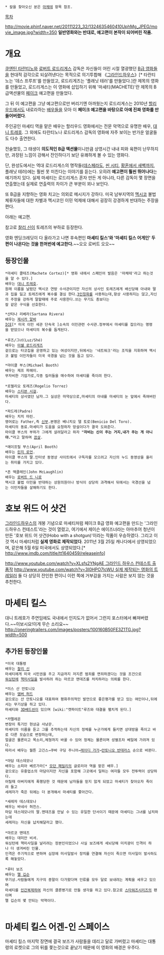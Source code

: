  * 칼을 찾아오신 분은 [[마체테]] 항목 참조.

[[목차]]

http://movie.phinf.naver.net/20111223_32/1324635460410UphMg_JPEG/movie_image.jpg?width=350
'''일반영화와는 반대로, 예고편이 본작이 되어버린 작품.'''

= 개요 =
[[쿠엔틴 타란티노]]와 [[로버트 로드리게스]] 감독은 자신들이 어린 시절 열광했던 [[B급 영화]]들을 현대적 감각으로 되살려낸다는 목적으로 의기투합해 《[[그라인드하우스]]》[* 타란티노는 '데스 프루프'를 만들었고, 로드리게즈는 '플래닛 테러'를 만들었다.]란 제목의 영화를 만들었고, 로드리게스는 이 영화에 삽입하기 위해 '마셰티(MACHETE)'란 제목의 B급액션물의 [[페이크]] 예고편을 만들었다.

그 뒤 이 예고편을 그냥 예고편으로만 버리기엔 아까웠는지 로드리게스는 2010년 [[할리우드]]에서도 내로라하는 [[배우]]들을 모아 이 '''페이크 예고편을 바탕으로 아예 진짜 영화를 만들어버렸다'''.

주인공인 마셰티 역을 맡은 배우는 할리우드 영화에서는 전문 악역으로 유명한 배우, [[대니 트레호]].
그 외에도 타란티노나 로드리게스 감독의 영화에 자주 보이는 반가운 얼굴들도 다수 출연한다.

전술했듯, 그 태생이 '''의도적인 B급 액션물'''이니만큼 상영시간 내내 피와 육편이 난무하지만, 과장된 느낌이 강해서 잔인하다기 보단 유쾌하게 볼 수 있는 영화다. 

단, 완성도에서는 역대 로드리게스의 명작들([[데스페라도]], [[씬 시티]], [[황혼에서 새벽까지]], 플래닛 테러)에는 훨씬 못 미친다는 이야기를 듣는다. 오히려 '''예고편이 훨씬 뛰어나다'''는 얘기까지 있다. 실제 마셰티는 로드리게스 혼자 만든 게 아니라, 다른 감독이 몇 장면을 연출했는데 실제로 연출력의 차이가 큰 부분이 꾀나 보인다.

또 B급을 지향하는 영화 치고는 의외로 메시지가 강하다. 미국 남부지역의 [[멕시코]] 불법체류자들에 대한 차별과 멕시코인 이민 억제에 대해서 굉장히 강경하게 반대하는 주장을 편다.  

아래는 예고편.

{{{#!html
<object id='skplayer' name='skplayer' width='480' height='412' classid='clsid:D27CDB6E-AE6D-11cf-96B8-444553540000' codebase='http://download.macromedia.com/pub/shockwave/cabs/flash/swflash.cab#version=9.0.115.00'><param name='movie' value='http://v.nate.com/v.sk/movie/0|214307147/20100813140801166801871001' /><param name='allowFullscreen' value='true' /><param name='allowScriptAccess' value='always' /><param name='wmode' value='transparent' /><embed src='http://v.nate.com/v.sk/movie/0|214307147/20100813140801166801871001' wmode='transparent' allowScriptAccess='always' allowFullscreen='true' name='skplayer' width='480' height='412' type='application/x-shockwave-flash' pluginspage='http://www.macromedia.com/go/getflashplayer' /></object>
}}}

참고로 [[찰리 신]]이 토레즈의 부하로 등장한다.

영화 엔딩크레딧이 다 올라가고 나면 후속편인 '''마셰티 킬스'와 '마셰티 킬스 어게인' 두 편이 나온다는 것을 한꺼번에 예고한다.'''~~오오 로버트 오오~~
== 등장인물 ==
 *마셰티 콜테즈(Machete Cortez)[* 영화 내에서 스페인어 발음은 '마체테'라고 하는것을 알 수 있다.]
 배우는 [[대니 트레호]].
 원래 이름을 날렸던 멕시코 연방 수사관이지만 자신의 상사인 토레즈에게 배신당해 아내와 딸과 집을 잃고 토레즈에게 복수를 결심 한다.[[3인칭화]]를 사용하는데,항상 사용하지는 않고,자신의 주장을 강하게 말할때에 주로 사용한다.쓰는 무기도 총보다는
 칼 같은 구식을 선호한다.

 *산타나 리베라(Sartana Rivera)
 배우는 [[제시카 알바]]
 [[ICE]][* 미국 이민 세관 단속국 ]소속의 이민관련 수사관.정부에서 마셰티를 잡으라는 명령을 받았으나 마셰티의 복수를 돕게된다.
 
 *루즈/그녀(Luz/Shé)
 배우는 [[미쉘 로드리게즈]]
 겉으로는 타코집을 운영하고 있는 여성이지만,뒤에서는 '네트워크'라는 조직을 지휘하며 멕시코 불법 이민자들이 미국 국경을 넘는 것을 돕고 있다.

 *마이클 부스(Michael Booth)
 배우는 제프 파헤이.
 무자비한 기업가로,각종 킬러들을 매수하여 마셰티를 죽이려 한다.
 
 *로젤리오 토레즈(Rogelio Torrez)
 배우는 [[스티븐 시걸]].
 마셰티의 상사였던 남자.그 실상은 마약상으로,마셰티의 아내를 마셰티의 눈 앞에서 죽여버린다.

 *파드레(Padre)
 배우는 치치 마린.
 영어로는 Father,즉 [[신부]].본명은 베니치오 델 토로(Benicio Del Toro).
 마셰티의 동료.마셰티가 도움을 요청하자 망설이다가 결국 도와준다.
 마이클 부스의 부하가 그에게 살려달라고 하자 '''"자비는 신이 주는 거지,내가 주는 게 아니야."'''라고 말하며 [[끔살]].

 *에이프릴 부스(April Booth)
 배우는 [[린지 로언]].
 마이클 부스의 딸.인터넷 동영상 사이트에서 구독자를 모으려고 자신의 누드 동영상을 올리는 취미를 가지고 있다.

 *존 맥클레인(John McLaughlin)
 배우는 [[로버트 드 니로]]
 맥시코 불법 이민을 반대하는 상원의원이나 방식이 상당히 과격해서 뒤에서는 국경선을 넘는 이민자들을 살해하기도 한다.
= 호보 위드 어 샷건 =
[[그라인드하우스]]의 개봉 기념으로 마셰티처럼 페이크 B급 영화 예고편을 만드는 '그라인드하우스 컨테스트'라는 것이 열렸고, 여기에서 제이슨 에이즈너라는 아마추어 청년이 만든 '호보 위드 어 샷건(Hobo with a shotgun)'이라는 작품이 우승하였다. 그리고 이것 역시 마셰티처럼 '''실제 영화로 제작되었다'''. 2011년 3월 25일 캐나다에서 상영되었으며, 같은해 5월 6일 미국에서도 상영되었다.[* http://www.imdb.com/title/tt1640459/releaseinfo]

[[http://www.youtube.com/watch?v=XLsfs2YNgAE 그라인드 하우스 컨테스트 출품작]]
[[http://www.youtube.com/watch?v=3I0HPO7lcWU 실제 제작되는 영화의 트레일러]]
둘 다 상당히 잔인한 편이니 이런 쪽에 거부감을 가지는 사람은 보지 않는 것을 추천한다.

= 마셰티 킬스 =
대니 트레호가 주연임에도 국내에서 인지도가 없어서 그런지
포스터에서 빠져버렸다.~~이보시요!이게 무슨 소리요~~
http://oneringtrailers.com/images/posters/100160B50FE3Z1TG.jpg?width=500


== 추가된 등장인물 ==
 *미국 대통령
 배우는 [[찰리 신]]
 마셰티에게 미국 시민권을 주고 지금까지 저지른 범죄를 면죄하겠다는 것을 조건으로
 [[워싱턴]]에 [[핵미사일]]을 발사하려 하는 마르코 맨데즈를 처치하라는 의뢰를 한다.

 *미스 산 안토니오
 배우는 [[앰버 허드]]
 겉으로는 산 안토니오를 대표하여 평화주의적인 발언으로 좋은평가를 받고 있는 여인이나,뒤에서는 무기상을 하고 있다.
 마셰티와 [[3D]][[배드씬]]이 있으며 [wiki:"캣파이트"루즈와 대결을 펼치게 된다.]

 *카멜레온
 변장이 특기인 현상금 사냥꾼.
 마셰티의 이름을 듣고 그를 추적하는데 자신의 정체를 누군가에게 들키면 상대방을 죽이고 바로 다른 모습으로 변장하는데,
 얼굴은 물론이고 목소리,체형까지 바꿀 수 있어 정체는 물론이며 성별조차 베일에 가려져 있다.
 따라서 배우는 월튼 고긴스→쿠바 구딩 주니어→[[레이디 가가]]→[[안토니오 반데라스]] 순으로 바뀐다.
 
 *마담 데스데모나
 배우는 소피아 베르가라[* [[모던 패밀리]]의 글로리아 역을 맡은 배우.]
 겉으로는 유흥업소의 마담이지만 자신을 포함해 그곳에서 일하는 여자들 모두 전투력이 상당하다.
 어릴때 아버지에게 폭행당한 것 때문에 남자들을 믿지 않게 되었고 마셰티가 찾아오자 죽이려 들고
 세레자가 죽은 뒤에는 더 분개해서 마셰티를 쫓아간다.

 *세레자 데스데모나
 배우는 바네사 허진스.
 마담 데스데모나의 딸.맨데즈을 만날 수 있는 유일한 단서이기 때문에 마셰티는 그녀를 납치하는데
 세레자는 자신을 납치해달라고 했다.
 
 *마르코 맨데즈
 배우는 데미안 비셔.
 워싱턴에 핵미사일을 날리려는 장본인이었으나 사실 보즈에게 세뇌당해 미치광이 인격이 하나 더 생겨버린 인물.
 인격은 주기적으로 변하며 심장에 미사일발사 장치를 연결해 자신이 죽으면 미사일이 발사하도록 해놓았다.
 
 *루터 보즈
 배우는 [[멜 깁슨]]
 무기상.사람들에게 지구의 종말이 다가왔다며 인류를 모두 달로 보내려는 계획을 세우고 있으며
 마셰티를 [[인간복제]]하여 자신의 클론병기로 만들 생각을 하고 있다.참고로 [[스타워즈]]시리즈의 팬이며
 멜 깁슨의 몇 안되는 악역이다.
 
 
{{{#!html
<iframe width="640" height="360" src="//www.youtube.com/embed/videoseries?list=PLkaqCQqLiiP5y8wdvnEmBmcuhlaQd6twl" frameborder="0" allowfullscreen></iframe>
}}}
= 마셰티 킬스 어겐-인 스페이스 =
{{{#!html
<iframe width="640" height="360" src="//www.youtube.com/embed/XMXwcVH_uMI" frameborder="0" allowfullscreen></iframe>
~~[[레오나르도 디카프리오]]와 [[저스틴 비버]]는 구라같은데 넘어가자~~
}}}
마셰티 킬스 마지막 장면에 결국 보즈가 사람들을 데리고 달로 가버렸고 마셰티는 대통령의 로켓으로 그의 뒤를 쫓는것으로 끝났기 때문에 이 영화의 배경은 우주다.
